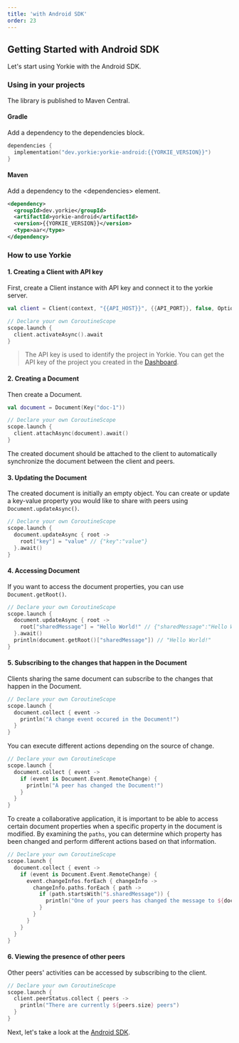```yaml
---
title: 'with Android SDK'
order: 23
---
```


## Getting Started with Android SDK

Let's start using Yorkie with the Android SDK. 

### Using in your projects
The library is published to Maven Central.

#### Gradle
Add a dependency to the dependencies block.

```kotlin
dependencies {
  implementation("dev.yorkie:yorkie-android:{{YORKIE_VERSION}}")
}
```

#### Maven
Add a dependency to the \<dependencies> element.

```xml
<dependency>
  <groupId>dev.yorkie</groupId>
  <artifactId>yorkie-android</artifactId>
  <version>{{YORKIE_VERSION}}</version>
  <type>aar</type>
</dependency>
```

### How to use Yorkie

#### 1. Creating a Client with API key

First, create a Client instance with API key and connect it to the yorkie server.

```kotlin
val client = Client(context, "{{API_HOST}}", {{API_PORT}}, false, Options(apiKey = "xxxxx"))

// Declare your own CoroutineScope
scope.launch {
  client.activateAsync().await	
}
```

> The API key is used to identify the project in Yorkie. You can get the API key of the project you created in the [Dashboard]({{DASHBOARD_PATH}}).

#### 2. Creating a Document

Then create a Document.

```kotlin
val document = Document(Key("doc-1"))

// Declare your own CoroutineScope
scope.launch {
  client.attachAsync(document).await()
}
```

The created document should be attached to the client to automatically synchronize the document between the client and peers.

#### 3. Updating the Document

The created document is initially an empty object. You can create or update a key-value property you would like to share with peers using `Document.updateAsync()`.

```kotlin
// Declare your own CoroutineScope
scope.launch {
  document.updateAsync { root ->
    root["key"] = "value" // {"key":"value"}
  }.await()
}
```

#### 4. Accessing Document

If you want to access the document properties, you can use `Document.getRoot()`.

```kotlin
// Declare your own CoroutineScope
scope.launch {
  document.updateAsync { root ->
    root["sharedMessage"] = "Hello World!" // {"sharedMessage":"Hello World!"}
  }.await()
  println(document.getRoot()["sharedMessage"]) // "Hello World!"
}
```

#### 5. Subscribing to the changes that happen in the Document

Clients sharing the same document can subscribe to the changes that happen in the Document.

```kotlin
// Declare your own CoroutineScope
scope.launch {
  document.collect { event ->
    println("A change event occured in the Document!")
  }
}
```

You can execute different actions depending on the source of change. 

```kotlin
// Declare your own CoroutineScope
scope.launch {
  document.collect { event ->
    if (event is Document.Event.RemoteChange) {
      println("A peer has changed the Document!")
    }
  }
}
```

To create a collaborative application, it is important to be able to access certain document properties when a specific property in the document is modified. By examining the `paths`, you can determine which property has been changed and perform different actions based on that information. 

```kotlin
// Declare your own CoroutineScope
scope.launch {
  document.collect { event ->
    if (event is Document.Event.RemoteChange) {
      event.changeInfos.forEach { changeInfo ->
        changeInfo.paths.forEach { path ->
          if (path.startsWith("$.sharedMessage")) {
            println("One of your peers has changed the message to ${document.getRoot()["sharedMessage"]}")
          }
        }
      }
    }
  }
}
```

#### 6. Viewing the presence of other peers

Other peers' activities can be accessed by subscribing to the client.

```kotlin
// Declare your own CoroutineScope
scope.launch {
  client.peerStatus.collect { peers ->
    println("There are currently ${peers.size} peers")
  }
}
```

Next, let's take a look at the [Android SDK](/docs/android-sdk).
